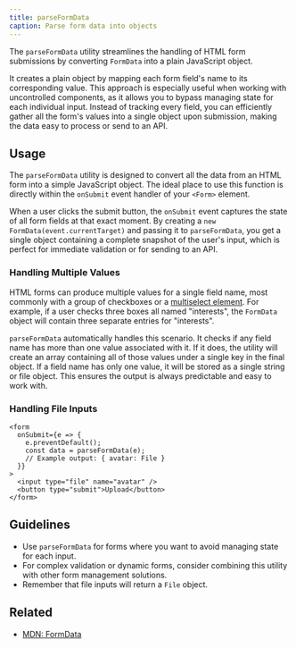 ```yaml
---
title: parseFormData
caption: Parse form data into objects
---
```


The `parseFormData` utility streamlines the handling of HTML form submissions by converting `FormData` into a plain JavaScript object.

It creates a plain object by mapping each form field's name to its corresponding value. This approach is especially useful when working with uncontrolled components, as it allows you to bypass managing state for each individual input. Instead of tracking every field, you can efficiently gather all the form's values into a single object upon submission, making the data easy to process or send to an API.

## Usage

The `parseFormData` utility is designed to convert all the data from an HTML form into a simple JavaScript object. The ideal place to use this function is directly within the `onSubmit` event handler of your `<Form>` element.

When a user clicks the submit button, the `onSubmit` event captures the state of all form fields at that exact moment. By creating a `new FormData(event.currentTarget)` and passing it to `parseFormData`, you get a single object containing a complete snapshot of the user's input, which is perfect for immediate validation or for sending to an API.

<ComponentDemo file="./parseFormData-basic.demo.tsx" />

### Handling Multiple Values

HTML forms can produce multiple values for a single field name, most commonly with a group of checkboxes or a [multiselect element](/patterns/multiple-selection). For example, if a user checks three boxes all named "interests", the `FormData` object will contain three separate entries for "interests".

`parseFormData` automatically handles this scenario. It checks if any field name has more than one value associated with it. If it does, the utility will create an array containing all of those values under a single key in the final object. If a field name has only one value, it will be stored as a single string or file object. This ensures the output is always predictable and easy to work with.

<ComponentDemo file="./parseFormData-multiple.demo.tsx" />

### Handling File Inputs

```tsx
<form
  onSubmit={e => {
    e.preventDefault();
    const data = parseFormData(e);
    // Example output: { avatar: File }
  }}
>
  <input type="file" name="avatar" />
  <button type="submit">Upload</button>
</form>
```

## Guidelines

- Use `parseFormData` for forms where you want to avoid managing state for each input.
- For complex validation or dynamic forms, consider combining this utility with other form management solutions.
- Remember that file inputs will return a `File` object.

## Related

- [MDN: FormData](https://developer.mozilla.org/en-US/docs/Web/API/FormData)
